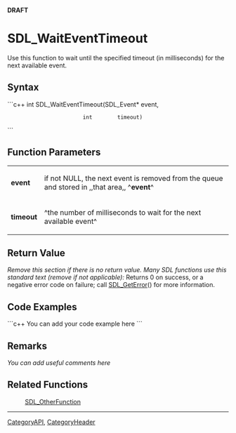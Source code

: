 <!-- pragma section-numbers off -->
<!-- pragma disable-camelcase -->
'''DRAFT'''

= SDL_WaitEventTimeout =
Use this function to wait until the specified timeout (in milliseconds) for the next available event.


== Syntax ==
```c++
int SDL_WaitEventTimeout(SDL_Event* event,
                         int        timeout)
```

== Function Parameters ==
{|
|'''event'''
|if not NULL, the next event is removed from the queue and stored in ,,that area,, ^'''event'''^
|-
|'''timeout'''
|^the number of milliseconds to wait for the next available event^
|}

== Return Value ==
''Remove this section if there is no return value.
Many SDL functions use this standard text (remove if not applicable):''
Returns 0 on success, or a negative error code on failure; call [[SDL_GetError]]() for more information.

== Code Examples ==
```c++
You can add your code example here
```

== Remarks ==
''You can add useful comments here''

== Related Functions ==
:[[SDL_OtherFunction]]

----
[[CategoryAPI]], [[CategoryHeader]]
